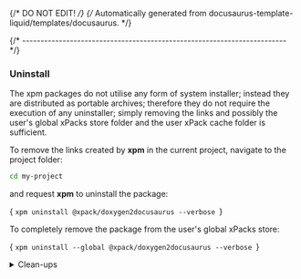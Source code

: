{/* DO NOT EDIT! */}
{/* Automatically generated from docusaurus-template-liquid/templates/docusaurus. */}




{/* ------------------------------------------------------------------------ */}

### Uninstall

The xpm packages do not utilise any form of system installer; instead they
are distributed as
portable archives;
therefore they do not require the execution of any uninstaller; simply removing the
links and possibly the user's global xPacks store folder and
the user xPack cache folder is sufficient.

To remove the links created by
**xpm** in the current project,
navigate to the project folder:

```sh
cd my-project
```

and request **xpm** to uninstall the package:

<CodeBlock language="sh"> {
`xpm uninstall @xpack/doxygen2docusaurus --verbose
`} </CodeBlock>

To completely remove the package from the user's global xPacks store:

<CodeBlock language="sh"> {
`xpm uninstall --global @xpack/doxygen2docusaurus --verbose
`} </CodeBlock>

<details>
<summary>Clean-ups</summary>

<CommonXpmCleanUps />

</details>
